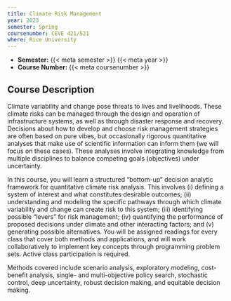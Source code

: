 ```yaml
---
title: Climate Risk Management
year: 2023
semester: Spring
coursenumber: CEVE 421/521
where: Rice University
---
```


- **Semester:** {{< meta semester >}} {{< meta year >}}
- **Course Number:** {{< meta coursenumber >}}

## Course Description

Climate variability and change pose threats to lives and livelihoods.
These climate risks can be managed through the design and operation of infrastructure systems, as well as through disaster response and recovery.
Decisions about how to develop and choose risk management strategies are often based on pure vibes, but occasionally rigorous quantitative analyses that make use of scientific information can inform them (we will focus on these cases). These analyses involve integrating knowledge from multiple disciplines to balance competing goals (objectives) under uncertainty.

In this course, you will learn a structured “bottom-up” decision analytic framework for quantitative climate risk analysis. This involves (i) defining a system of interest and what constitutes desirable outcomes; (ii) understanding and modeling the specific pathways through which climate variability and change can create risk to this system; (iii) identifying possible “levers” for risk management; (iv) quantifying the performance of proposed decisions under climate and other interacting factors; and (v) generating possible alternatives.
You will be assigned readings for every class that cover both methods and applications, and will work collaboratively to implement key concepts through programming problem sets.
Active class participation is required.

Methods covered include scenario analysis, exploratory modeling, cost-benefit analysis, single- and multi-objective
policy search, stochastic control, deep uncertainty, robust decision making, and equitable decision making.
